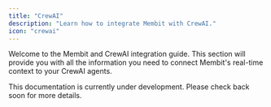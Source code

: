 ```yaml
---
title: "CrewAI"
description: "Learn how to integrate Membit with CrewAI."
icon: "crewai"
---
```


Welcome to the Membit and CrewAI integration guide. This section will provide you with all the information you need to connect Membit's real-time context to your CrewAI agents.

<Info>
  This documentation is currently under development. Please check back soon for
  more details.
</Info>
